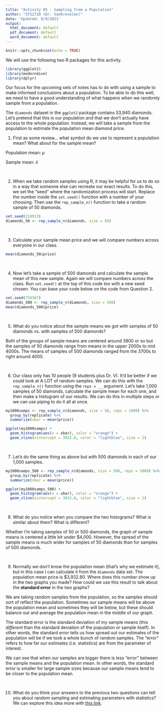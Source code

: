```yaml
---
title: "Activity 05 - Sampling from a Population"
author: "STS2720 (Dr. VanKrevelen)"
date: 'Updated: 9/9/2021'
output:
  html_document: default
  pdf_document: default
  word_document: default
---
```


```r
knitr::opts_chunk$set(echo = TRUE)
```

We will use the following two R packages for this activity.

```r
library(ggplot2)
library(moderndive)
library(dplyr)
```

Our focus for the upcoming sets of notes has to do with using a sample to make informed conclusions about a population. To be able to do this well, we need to have a good understanding of what happens when we randomly sample from a population.

The `diamonds` dataset in the `ggplot2` package contains 53,940 diamonds. Let's pretend that this is our population and that we don't actually have access to the whole population. Instead, we will take a sample from the population to estimate the population mean diamond price.

1. First as some review... what symbol do we use to represent a population mean? What about for the sample mean?

Population mean: $\mu$

Sample mean: $\bar{x}$

<br>

2. When we take random samples using R, it may be helpful for us to do so in a way that someone else can recreate our exact results. To do this, we set the "seed" where the randomization process will start. Replace the number inside the `set.seed()` function with a number of your choosing. Then use the `rep_sample_n()` function to take a random sample of 50 diamonds.

```r
set.seed(210913)
diamonds_50 <- rep_sample_n(diamonds, size = 50)
```


<br>

3. Calculate your sample mean price and we will compare numbers across everyone in our class.

```r
mean(diamonds_50$price)
```


<br>

4. Now let's take a sample of 500 diamonds and calculate the sample mean of this new sample. Again we will compare numbers across the class. Run `set.seed()` at the top of this code too with a new seed chosen. You can base your code below on the code from Question 2.

```r
set.seed(759367)
diamonds_500 <- rep_sample_n(diamonds, size = 500)
mean(diamonds_500$price)
```


<br>

5. What do you notice about the sample means we got with samples of 50 diamonds vs. with samples of 500 diamonds?

Both of the groups of sample means are centered around 3800 or so but the samples of 50 diamonds range from means in the upper 2000s to mid 4000s. The means of samples of 500 diamonds ranged from the 3700s to right around 4000.

<br>

6. Our class only has 10 people (9 students plus Dr. V). It'd be better if we could look at A LOT of random samples. We can do this with the `rep_sample_n()` function using the `reps = __` argument. Let's take 1,000 samples of 50 diamonds, calculate the sample mean for each one, and then make a histogram of our results. We can do this in multiple steps or we can use piping to do it all at once.

```r
my1000samps <- rep_sample_n(diamonds, size = 50, reps = 1000) %>%
  group_by(replicate) %>%
  summarize(xbar = mean(price))

ggplot(my1000samps) +
  geom_histogram(aes(x = xbar), color = "orange") +
  geom_vline(xintercept = 3932.8, color = "lightblue", size = 2)
```


<br>

7. Let's do the same thing as above but with 500 diamonds in each of our 1,000 samples.

```r
my1000samps_500 <- rep_sample_n(diamonds, size = 500, reps = 1000) %>%
  group_by(replicate) %>%
  summarize(xbar = mean(price))

ggplot(my1000samps_500) +
  geom_histogram(aes(x = xbar), color = "orange") +
  geom_vline(xintercept = 3932.8, color = "lightblue", size = 2)
```


<br>

8. What do you notice when you compare the two histograms? What is similar about them? What is different?

Whether I'm taking samples of 50 or 500 diamonds, the graph of sample means is centered a little bit under $4,000. However, the spread of the sample means is much wider for samples of 50 diamonds than for samples of 500 diamonds.

<br>

9. Normally we don't know the population mean (that's why we estimate it), but in this case I can calculate it from the `diamonds` data set. The population mean price is $3,932.80. Where does this number show up in the two graphs you made? How could we use this result to talk about the **standard error** in the two graphs?

We are taking random samples from the population, so the samples should sort of reflect the population. Sometimes our sample means will be above the population mean and sometimes they will be below, but these should balance out and average the population mean in the middle of our graph.

The standard error is the standard deviation of my sample means (this *different* than the standard deviation of the population or sample itself). In other words, the standard error tells us how spread out our estimates of the population will be if we took a whole bunch of random samples. The "error" refers to how far our estimates (i.e. statistics) are from the parameter of interest.

We can see that when our samples are bigger there is less "error" between the sample means and the population mean. In other words, the standard error is smaller for large sample sizes because our sample means tend to be closer to the population mean.

<br>

10. What do you think your answers to the previous two questions can tell you about random sampling and estimating parameters with statistics? We can explore this idea more with [this link](http://onlinestatbook.com/stat_sim/sampling_dist/).

